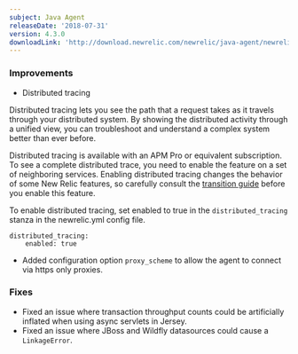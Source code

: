 ```yaml
---
subject: Java Agent
releaseDate: '2018-07-31'
version: 4.3.0
downloadLink: 'http://download.newrelic.com/newrelic/java-agent/newrelic-agent/4.3.0/'
---
```


### Improvements

* Distributed tracing

Distributed tracing lets you see the path that a request takes as it travels through your distributed system. By showing the distributed activity through a unified view, you can troubleshoot and understand a complex system better than ever before.

Distributed tracing is available with an APM Pro or equivalent subscription. To see a complete distributed trace, you need to enable the feature on a set of neighboring services. Enabling distributed tracing changes the behavior of some New Relic features, so carefully consult the [transition guide](https://docs.newrelic.com/docs/transition-guide-distributed-tracing) before you enable this feature.

To enable distributed tracing, set enabled to true in the `distributed_tracing` stanza in the newrelic.yml config file.

```
distributed_tracing:
    enabled: true
```

* Added configuration option `proxy_scheme` to allow the agent to connect via https only proxies.

### Fixes

* Fixed an issue where transaction throughput counts could be artificially inflated when using async servlets in Jersey.
* Fixed an issue where JBoss and Wildfly datasources could cause a `LinkageError`.
